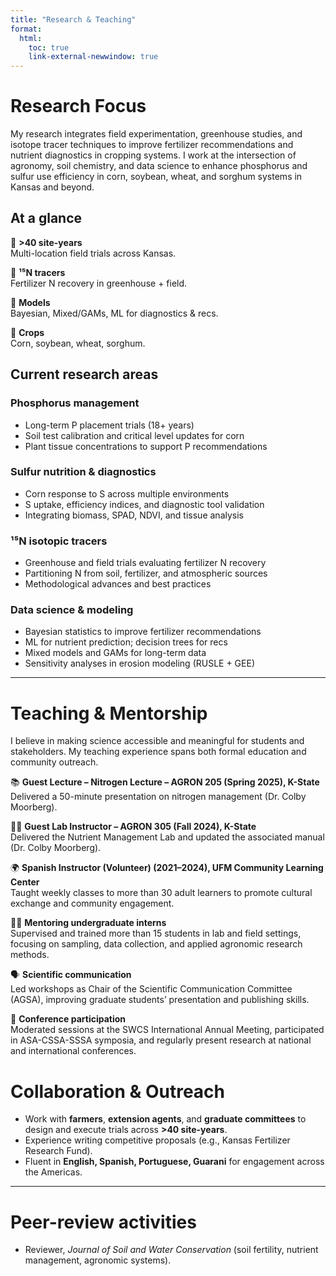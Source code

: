 ```yaml
---
title: "Research & Teaching"
format:
  html:
    toc: true
    link-external-newwindow: true
---
```


# Research Focus

My research integrates field experimentation, greenhouse studies, and isotope tracer techniques to improve fertilizer recommendations and nutrient diagnostics in cropping systems. I work at the intersection of agronomy, soil chemistry, and data science to enhance phosphorus and sulfur use efficiency in corn, soybean, wheat, and sorghum systems in Kansas and beyond.

## At a glance
:::: {.grid}
::: {.g-col-3}
::: {.callout}
📍 **>40 site-years**  
Multi-location field trials across Kansas.
:::
:::
::: {.g-col-3}
::: {.callout}
🧪 **¹⁵N tracers**  
Fertilizer N recovery in greenhouse + field.
:::
:::
::: {.g-col-3}
::: {.callout}
🧮 **Models**  
Bayesian, Mixed/GAMs, ML for diagnostics & recs.
:::
:::
::: {.g-col-3}
::: {.callout}
🌾 **Crops**  
Corn, soybean, wheat, sorghum.
:::
:::
::::

## Current research areas
::: {.panel-tabset}
### Phosphorus management
- Long-term P placement trials (18+ years)  
- Soil test calibration and critical level updates for corn  
- Plant tissue concentrations to support P recommendations  

### Sulfur nutrition & diagnostics
- Corn response to S across multiple environments  
- S uptake, efficiency indices, and diagnostic tool validation  
- Integrating biomass, SPAD, NDVI, and tissue analysis  

### ¹⁵N isotopic tracers
- Greenhouse and field trials evaluating fertilizer N recovery  
- Partitioning N from soil, fertilizer, and atmospheric sources  
- Methodological advances and best practices  

### Data science & modeling
- Bayesian statistics to improve fertilizer recommendations  
- ML for nutrient prediction; decision trees for recs  
- Mixed models and GAMs for long-term data  
- Sensitivity analyses in erosion modeling (RUSLE + GEE)
:::


---

# Teaching & Mentorship

I believe in making science accessible and meaningful for students and stakeholders. My teaching experience spans both formal education and community outreach.

:::: {.grid}
::: {.g-col-6}
::: {.callout}
📚 **Guest Lecture – Nitrogen Lecture – AGRON 205 (Spring 2025), K-State**  
Delivered a 50-minute presentation on nitrogen management (Dr. Colby Moorberg).
:::
:::
::: {.g-col-6}
::: {.callout}
👩‍🏫 **Guest Lab Instructor – AGRON 305 (Fall 2024), K-State**  
Delivered the Nutrient Management Lab and updated the associated manual (Dr. Colby Moorberg).
:::
:::
::: {.g-col-6}
::: {.callout}
🌍 **Spanish Instructor (Volunteer) (2021–2024), UFM Community Learning Center**  
Taught weekly classes to more than 30 adult learners to promote cultural exchange and community engagement.
:::
:::
::: {.g-col-6}
::: {.callout}
🧑‍🔬 **Mentoring undergraduate interns**  
Supervised and trained more than 15 students in lab and field settings, focusing on sampling, data collection, and applied agronomic research methods.
:::
:::
::: {.g-col-6}
::: {.callout}
🗣️ **Scientific communication**  
Led workshops as Chair of the Scientific Communication Committee (AGSA), improving graduate students’ presentation and publishing skills.
:::
:::
::: {.g-col-6}
::: {.callout}
🎤 **Conference participation**  
Moderated sessions at the SWCS International Annual Meeting, participated in ASA-CSSA-SSSA symposia, and regularly present research at national and international conferences.
:::
:::
::::


# Collaboration & Outreach

- Work with **farmers**, **extension agents**, and **graduate committees** to design and execute trials across **>40 site-years**.  
- Experience writing competitive proposals (e.g., Kansas Fertilizer Research Fund).  
- Fluent in **English, Spanish, Portuguese, Guarani** for engagement across the Americas.

---

# Peer-review activities

- Reviewer, *Journal of Soil and Water Conservation* (soil fertility, nutrient management, agronomic systems).
